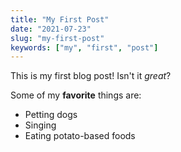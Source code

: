 ```yaml
---
title: "My First Post"
date: "2021-07-23"
slug: "my-first-post"
keywords: ["my", "first", "post"]
---
```


This is my first blog post! Isn't it _great_?

Some of my **favorite** things are:

- Petting dogs
- Singing
- Eating potato-based foods
